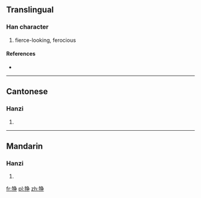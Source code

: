 {{also|猙}}
==Translingual==

===Han character===
{{Han char|rn=94|rad=犬|as=06|sn=9|four=|canj=大竹弓尸木 (KHNSD)}}

# fierce-looking, ferocious

====References====
* {{Han ref|kx=0711.101|hdz=21345.080|uh=72F0|ud=29424}}

----

==Cantonese==

===Hanzi===
{{yue-hanzi|jyut=|y=jaang1, jang1|tra=猙}}

# {{defn|Cantonese|sort=犬06}}

----

==Mandarin==

===Hanzi===
{{cmn-hanzi|tra=猙|pin=[[xī]] ([[xi1]]), [[zhēng]] ([[zheng1]])|wg=hsi<sup>1</sup>, cheng<sup>1</sup>}}

# {{defn|Mandarin|sort=犬06}}

[[fr:狰]]
[[pl:狰]]
[[zh:狰]]